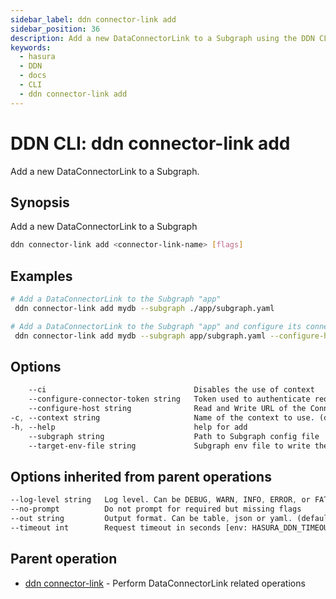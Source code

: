 ```yaml
---
sidebar_label: ddn connector-link add
sidebar_position: 36
description: Add a new DataConnectorLink to a Subgraph using the DDN CLI
keywords:
  - hasura
  - DDN
  - docs
  - CLI
  - ddn connector-link add
---
```


# DDN CLI: ddn connector-link add

Add a new DataConnectorLink to a Subgraph.

## Synopsis

Add a new DataConnectorLink to a Subgraph

```bash
ddn connector-link add <connector-link-name> [flags]
```

## Examples

```bash
# Add a DataConnectorLink to the Subgraph "app"
 ddn connector-link add mydb --subgraph ./app/subgraph.yaml

# Add a DataConnectorLink to the Subgraph "app" and configure its connector URL as the Connector's local Docker service URL
 ddn connector-link add mydb --subgraph app/subgraph.yaml --configure-host http://local.hasura.dev:<port>
```

## Options

```sass
    --ci                                 Disables the use of context
    --configure-connector-token string   Token used to authenticate requests to the Connector
    --configure-host string              Read and Write URL of the Connector
-c, --context string                     Name of the context to use. (default <current_context>)
-h, --help                               help for add
    --subgraph string                    Path to Subgraph config file
    --target-env-file string             Subgraph env file to write the connector URLs to
```

## Options inherited from parent operations

```sass
--log-level string   Log level. Can be DEBUG, WARN, INFO, ERROR, or FATAL. (default "INFO")
--no-prompt          Do not prompt for required but missing flags
--out string         Output format. Can be table, json or yaml. (default "table")
--timeout int        Request timeout in seconds [env: HASURA_DDN_TIMEOUT] (default 100)
```

## Parent operation

- [ddn connector-link](/reference/cli/commands/ddn_connector-link) - Perform DataConnectorLink related operations
